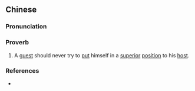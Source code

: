{{also|强宾不压主}}
==Chinese==
{{zh-forms|s=强宾不压主}}

===Pronunciation===
{{zh-pron
|m=qiáng bīn bù yā zhǔ
|cat=prov
}}

===Proverb===
{{zh-proverb}}

# A [[guest]] should never try to [[put]] himself in a [[superior]] [[position]] to his [[host]].

===References===
* {{cite-web|url=http://dict.revised.moe.edu.tw/index.html|title=強賓不壓主|work=Guoyu Cidian On-line Mandarin Dictionary</i> (國語辭典)|language=Mandarin|accessdate=2010-02-12}}